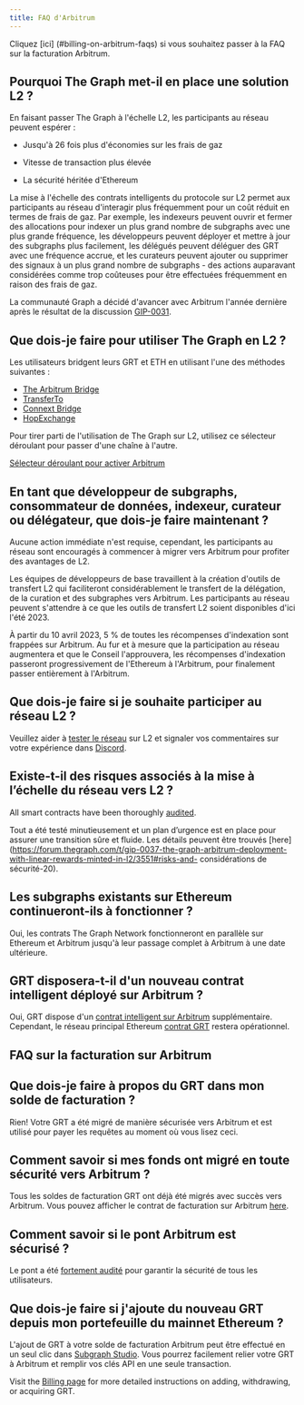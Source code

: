 ```yaml
---
title: FAQ d'Arbitrum
---
```


Cliquez [ici] (#billing-on-arbitrum-faqs) si vous souhaitez passer à la FAQ sur la facturation Arbitrum.

## Pourquoi The Graph met-il en place une solution L2 ?

En faisant passer The Graph à l'échelle L2, les participants au réseau peuvent espérer :

- Jusqu'à 26 fois plus d'économies sur les frais de gaz

- Vitesse de transaction plus élevée

- La sécurité héritée d'Ethereum

La mise à l'échelle des contrats intelligents du protocole sur L2 permet aux participants au réseau d'interagir plus fréquemment pour un coût réduit en termes de frais de gaz. Par exemple, les indexeurs peuvent ouvrir et fermer des allocations pour indexer un plus grand nombre de subgraphs avec une plus grande fréquence, les développeurs peuvent déployer et mettre à jour des subgraphs plus facilement, les délégués peuvent déléguer des GRT avec une fréquence accrue, et les curateurs peuvent ajouter ou supprimer des signaux à un plus grand nombre de subgraphs - des actions auparavant considérées comme trop coûteuses pour être effectuées fréquemment en raison des frais de gaz.

La communauté Graph a décidé d'avancer avec Arbitrum l'année dernière après le résultat de la discussion [GIP-0031](https://forum.thegraph.com/t/gip-0031-arbitrum-grt-bridge/3305).

## Que dois-je faire pour utiliser The Graph en L2 ?

Les utilisateurs bridgent leurs GRT et ETH en utilisant l'une des méthodes suivantes :

- [The Arbitrum Bridge](https://bridge.arbitrum.io/?l2ChainId=42161)
- [TransferTo](https://transferto.xyz/swap)
- [Connext Bridge](https://bridge.connext.network/)
- [HopExchange ](https://app.hop.exchange/#/send?token=ETH)

Pour tirer parti de l'utilisation de The Graph sur L2, utilisez ce sélecteur déroulant pour passer d'une chaîne à l'autre.

[Sélecteur déroulant pour activer Arbitrum](/img/arbitrum-screenshot-toggle.png)

## En tant que développeur de subgraphs, consommateur de données, indexeur, curateur ou délégateur, que dois-je faire maintenant ?

Aucune action immédiate n'est requise, cependant, les participants au réseau sont encouragés à commencer à migrer vers Arbitrum pour profiter des avantages de L2.

Les équipes de développeurs de base travaillent à la création d'outils de transfert L2 qui faciliteront considérablement le transfert de la délégation, de la curation et des subgraphes vers Arbitrum. Les participants au réseau peuvent s'attendre à ce que les outils de transfert L2 soient disponibles d'ici l'été 2023.

À partir du 10 avril 2023, 5 % de toutes les récompenses d'indexation sont frappées sur Arbitrum. Au fur et à mesure que la participation au réseau augmentera et que le Conseil l'approuvera, les récompenses d'indexation passeront progressivement de l'Ethereum à l'Arbitrum, pour finalement passer entièrement à l'Arbitrum.

## Que dois-je faire si je souhaite participer au réseau L2 ?

Veuillez aider à [tester le réseau](https://testnet.thegraph.com/explorer) sur L2 et signaler vos commentaires sur votre expérience dans [Discord](https://discord.gg/graphprotocol).

## Existe-t-il des risques associés à la mise à l’échelle du réseau vers L2 ?

All smart contracts have been thoroughly [audited](https://github.com/graphprotocol/contracts/blob/main/packages/contracts/audits/OpenZeppelin/2022-07-graph-arbitrum-bridge-audit.pdf).

Tout a été testé minutieusement et un plan d’urgence est en place pour assurer une transition sûre et fluide. Les détails peuvent être trouvés [here](https://forum.thegraph.com/t/gip-0037-the-graph-arbitrum-deployment-with-linear-rewards-minted-in-l2/3551#risks-and- considérations de sécurité-20).

## Les subgraphs existants sur Ethereum continueront-ils à fonctionner ?

Oui, les contrats The Graph Network fonctionneront en parallèle sur Ethereum et Arbitrum jusqu'à leur passage complet à Arbitrum à une date ultérieure.

## GRT disposera-t-il d'un nouveau contrat intelligent déployé sur Arbitrum ?

Oui, GRT dispose d'un [contrat intelligent sur Arbitrum](https://arbiscan.io/address/0x9623063377ad1b27544c965ccd7342f7ea7e88c7) supplémentaire. Cependant, le réseau principal Ethereum [contrat GRT](https://etherscan.io/token/0xc944e90c64b2c07662a292be6244bdf05cda44a7) restera opérationnel.

## FAQ sur la facturation sur Arbitrum

## Que dois-je faire à propos du GRT dans mon solde de facturation ?

Rien! Votre GRT a été migré de manière sécurisée vers Arbitrum et est utilisé pour payer les requêtes au moment où vous lisez ceci.

## Comment savoir si mes fonds ont migré en toute sécurité vers Arbitrum ?

Tous les soldes de facturation GRT ont déjà été migrés avec succès vers Arbitrum. Vous pouvez afficher le contrat de facturation sur Arbitrum [here](https://arbiscan.io/address/0x1B07D3344188908Fb6DEcEac381f3eE63C48477a).

## Comment savoir si le pont Arbitrum est sécurisé ?

Le pont a été [fortement audité](https://code4rena.com/contests/2022-10-the-graph-l2-bridge-contest) pour garantir la sécurité de tous les utilisateurs.

## Que dois-je faire si j'ajoute du nouveau GRT depuis mon portefeuille du mainnet Ethereum ?

L'ajout de GRT à votre solde de facturation Arbitrum peut être effectué en un seul clic dans [Subgraph Studio](https://thegraph.com/studio/). Vous pourrez facilement relier votre GRT à Arbitrum et remplir vos clés API en une seule transaction.

Visit the [Billing page](/billing/) for more detailed instructions on adding, withdrawing, or acquiring GRT.

